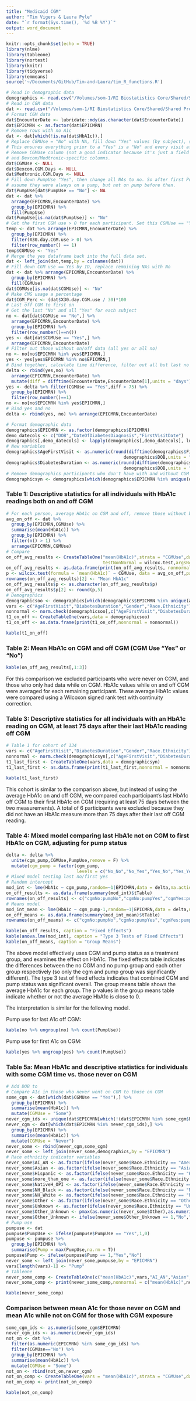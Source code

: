 ```yaml
---
title: "Medicaid CGM"
author: "Tim Vigers & Laura Pyle"
date: "`r format(Sys.time(), '%d %B %Y')`"
output: word_document
---
```


```r
knitr::opts_chunk$set(echo = TRUE)
library(nlme)
library(tableone)
library(nortest)
library(knitr)
library(tidyverse)
library(emmeans)
source('~/Documents/GitHub/Tim-and-Laura/tim_R_functions.R')
```

```r
# Read in demographic data
demographics <- read.csv("/Volumes/som-1/RI Biostatistics Core/Shared/Shared Projects/Laura/BDC/Projects/Sonalee Ravi/Medicaid CGM/Data_Cleaned/Demographics.csv")
# Read in CGM data
dat <- read.csv("/Volumes/som-1/RI Biostatistics Core/Shared/Shared Projects/Laura/BDC/Projects/Sonalee Ravi/Medicaid CGM/Data_Cleaned/30 day cgm metrics.csv",na.strings = c("","NULL"))
# Format CGM data
dat$EncounterDate <- lubridate::mdy(as.character(dat$EncounterDate))
dat$EPICMRN <- as.factor(dat$EPICMRN)
# Remove rows with no A1c
dat <- dat[which(!is.na(dat$HbA1c)),]
# Replace CGMUse = "No" with NA, fill down "Yes" values (by subject), set NAs back to "No"
# This ensures everything prior to a "Yes" is a "No" and every visit after the first "Yes" is also "Yes"
# Remove CGMUse column (not a good indicator because it's just a field in Epic)
# and Dexcom/Medtronic-specific columns.
dat$CGMUse <- NULL
dat$Dexcom.CGM.Days <- NULL
dat$Medtronic.CGM.Days <- NULL
# Fill down PumpUse "Yes", then change all NAs to no. So after first PumpUse "Yes"
# assume they were always on a pump, but not on pump before then.
dat$PumpUse[dat$PumpUse == "No"] <- NA
dat <- dat %>%
  arrange(EPICMRN,EncounterDate) %>%
  group_by(EPICMRN) %>%
  fill(PumpUse)
dat$PumpUse[is.na(dat$PumpUse)] <- "No"
# Get the first CGM use > 0 for each participant. Set this CGMUse == "Yes"
temp <- dat %>% arrange(EPICMRN,EncounterDate) %>% 
  group_by(EPICMRN) %>%
  filter(X30.day.CGM.use > 0) %>%
  filter(row_number() == 1)
temp$CGMUse <- "Yes"
# Merge the yes dataframe back into the full data set. 
dat <- left_join(dat,temp,by = colnames(dat))
# Fill down CGM use == Yes by ID, replace remaining NAs with No
dat <- dat %>% arrange(EPICMRN,EncounterDate) %>%
  group_by(EPICMRN) %>%
  fill(CGMUse)
dat$CGMUse[is.na(dat$CGMUse)] <- "No"
# Make CMG usage a percentage
dat$CGM_Perc <- (dat$X30.day.CGM.use / 30)*100
# Last off CGM to first on
# Get the last "No" and all "Yes" for each subject
no <- dat[dat$CGMUse == "No",] %>%
  arrange(EPICMRN,EncounterDate) %>%
  group_by(EPICMRN) %>%
  filter(row_number()==n())
yes <- dat[dat$CGMUse == "Yes",] %>%
  arrange(EPICMRN,EncounterDate)
# Filter out those without on/off data (all yes or all no)
no <- no[no$EPICMRN %in% yes$EPICMRN,]
yes <- yes[yes$EPICMRN %in% no$EPICMRN,]
# Bind together, calculate time difference, filter out all but last no and first yes > 75 days.
delta <- rbind(yes,no) %>%
  arrange(EPICMRN,EncounterDate) %>%
  mutate(diff = difftime(EncounterDate,EncounterDate[1],units = "days"))
yes <- delta %>% filter(CGMUse == "Yes",diff > 75) %>%
  group_by(EPICMRN) %>%
  filter(row_number()==1)
no <- no[no$EPICMRN %in% yes$EPICMRN,]
# Bind yes and no
delta <- rbind(yes, no) %>% arrange(EPICMRN,EncounterDate)

# Format demographic data
demographics$EPICMRN <- as.factor(demographics$EPICMRN)
demo_datecols <- c("DOB","DateOfDiabetesDiagnosis","FirstVisitDate") 
demographics[,demo_datecols] <- lapply(demographics[,demo_datecols], lubridate::mdy)
# New variables
demographics$AgeFirstVisit <- as.numeric(round(difftime(demographics$FirstVisitDate,
                                             demographics$DOB,units = "days")/365.25,2))
demographics$DiabetesDuration <- as.numeric(round(difftime(demographics$DateOfDiabetesDiagnosis,
                                             demographics$DOB,units = "days")/365.25,2))
# Remove demographics participants who don't have with and without CGM data
demographicsyn <- demographics[which(demographics$EPICMRN %in% unique(delta$EPICMRN)),]
```

### Table 1: Descriptive statistics for all individuals with HbA1c readings both on and off CGM

```r
# For each person, average HbA1c on CGM and off, remove those without both
avg_on_off <- dat %>%
  group_by(EPICMRN,CGMUse) %>%
  summarise(mean(HbA1c)) %>%
  group_by(EPICMRN) %>% 
  filter(n() > 1) %>% 
  arrange(EPICMRN,CGMUse)
# Compare
on_off_avg_results <- CreateTableOne("mean(HbA1c)",strata = "CGMUse",data = avg_on_off,
                                     testNonNormal = wilcox.test,argsNonNormal = list(paired = T))
on_off_avg_results <- as.data.frame(print(on_off_avg_results, nonnormal = "mean(HbA1c)"))
p <- wilcox.test(formula = `mean(HbA1c)` ~ CGMUse, data = avg_on_off,paired = T)$p.value
rownames(on_off_avg_results)[2] <- "Mean HbA1c"
on_off_avg_results$p <- as.character(on_off_avg_results$p)
on_off_avg_results$p[2] <- round(p,5)
# Demographics
demographicsoo <- demographics[which(demographics$EPICMRN %in% unique(avg_on_off$EPICMRN)),]
vars <- c("AgeFirstVisit","DiabetesDuration","Gender","Race.Ethnicity")
nonnormal <- norm.check(demographicsoo[,c("AgeFirstVisit","DiabetesDuration")])
t1_on_off <- CreateTableOne(vars,data = demographicsoo)
t1_on_off <- as.data.frame(print(t1_on_off,nonnormal = nonnormal))
```

```r
kable(t1_on_off)
```

### Table 2: Mean HbA1c on CGM and off CGM (CGM Use "Yes" or "No")

```r
kable(on_off_avg_results[,1:3])
```

For this comparison we excluded participants who were never on CGM, and those who only had data while on CGM. HbA1c values while on and off CGM were averaged for each remaining participant. These average HbA1c values were compared using a Wilcoxon signed rank test with continuity correction. 

### Table 3: Descriptive statistics for all individuals with an HbA1c reading on CGM, at least 75 days after their last HbA1c reading off CGM 

```r
# Table 1 for cohort of 134
vars <- c("AgeFirstVisit","DiabetesDuration","Gender","Race.Ethnicity")
nonnormal <- norm.check(demographicsyn[,c("AgeFirstVisit","DiabetesDuration")])
t1_last_first <- CreateTableOne(vars,data = demographicsyn)
t1_last_first <- as.data.frame(print(t1_last_first,nonnormal = nonnormal))
```

```r
kable(t1_last_first)
```

This cohort is similar to the comparison above, but instead of using the average HbA1c on and off CGM, we compared each participant's last HbA1c off CGM to their first HbA1c on CGM (requiring at least 75 days between the two measurements). A total of 6 participants were excluded because they did not have an HbA1c measure more than 75 days after their last off CGM reading.  

### Table 4: Mixed model comparing last HbA1c not on CGM to first HbA1c on CGM, adjusting for pump status

```r
delta <- delta %>% 
  unite(cgm_pump,CGMUse,PumpUse,remove = F) %>%
  mutate(cgm_pump = factor(cgm_pump,
                           levels = c("No_No","No_Yes","Yes_No","Yes_Yes")))
# Mixed model testing last no/first yes
# Random intercept
mod_int <- lme(HbA1c ~ cgm_pump,random=~1|EPICMRN,data = delta,na.action = na.omit)
on_off_results <- as.data.frame(summary(mod_int)$tTable)
rownames(on_off_results) <- c("cgmNo:pumpNo","cgmNo:pumpYes","cgmYes:pumpNo","cgmYes:pumpYes")
# Means model
mod_int_mean <- lme(HbA1c ~ cgm_pump-1,random=~1|EPICMRN,data = delta,na.action = na.omit)
on_off_means <- as.data.frame(summary(mod_int_mean)$tTable)
rownames(on_off_means) <- c("cgmNo:pumpNo","cgmNo:pumpYes","cgmYes:pumpNo","cgmYes:pumpYes")
```

```r
kable(on_off_results, caption = "Fixed Effects")
kable(anova.lme(mod_int), caption = "Type 3 Tests of Fixed Effects")
kable(on_off_means, caption = "Group Means")
```

The above model effectively uses CGM and pump status as a treatment group, and examines the effect on HbA1c. The fixed effects table indicates the differences between the no CGM and no pump group and each other group respectively (so only the cgm and pump group was significantly different). The type 3 test of fixed effects indicates that combined CGM and pump status was significant overall. The group means table shows the average HbA1c for each group. The p values in the group means table indicate whether or not the average HbA1c is close to 0. 

The interpretation is similar for the following model.

Pump use for last A1c off CGM:

```r
kable(no %>% ungroup(no) %>% count(PumpUse))
```

Pump use for first A1c on CGM:

```r
kable(yes %>% ungroup(yes) %>% count(PumpUse))
```

### Table 5a: Mean HbA1c and descriptive statistics for individuals with some CGM time vs. those never on CGM

```r
# Add DOB to 
# Compare A1c in those who never went on CGM to those on CGM
some_cgm <- dat[which(dat$CGMUse == "Yes"),] %>%
  group_by(EPICMRN) %>%
  summarise(mean(HbA1c)) %>%
  mutate(CGMUse = "Some")
never_cgm_ids <- unique(dat$EPICMRN[which(!(dat$EPICMRN %in% some_cgm$EPICMRN))])
never_cgm <- dat[which(dat$EPICMRN %in% never_cgm_ids),] %>%
  group_by(EPICMRN) %>%
  summarise(mean(HbA1c)) %>%
  mutate(CGMUse = "Never")
never_some <- rbind(never_cgm,some_cgm)
never_some <- left_join(never_some,demographics,by = "EPICMRN")
# Race ethnicity indicator variables
never_some$AI_AN <- as.factor(ifelse(never_some$Race.Ethnicity == "American Indian/Alaska Native","Yes","No"))
never_some$Asian <- as.factor(ifelse(never_some$Race.Ethnicity == "Asian","Yes","No"))
never_some$Hispanic <- as.factor(ifelse(never_some$Race.Ethnicity == "Hispanic","Yes","No"))
never_some$more_than_one <- as.factor(ifelse(never_some$Race.Ethnicity == "More than one Race","Yes","No"))
never_some$NativeH_OPI <- as.factor(ifelse(never_some$Race.Ethnicity == "Native Hawaiian/Other Pacific Islander","Yes","No"))
never_some$NH_Black <- as.factor(ifelse(never_some$Race.Ethnicity == "Non-Hispanic Black","Yes","No"))
never_some$NH_White <- as.factor(ifelse(never_some$Race.Ethnicity == "Non-Hispanic White","Yes","No"))
never_some$Other <- as.factor(ifelse(never_some$Race.Ethnicity == "Other","Yes","No"))
never_some$Unknown <- as.factor(ifelse(never_some$Race.Ethnicity == "Unknown","Yes","No"))
never_some$Other_Unknown <- pmax(as.numeric(never_some$Other),as.numeric(never_some$Unknown))
never_some$Other_Unknown <- ifelse(never_some$Other_Unknown == 1,"No","Yes")
# Pump use
pumpuse <- dat 
pumpuse$PumpUse <- ifelse(pumpuse$PumpUse == "Yes",1,0)
pumpuse <- pumpuse %>%
  group_by(EPICMRN) %>%
  summarise(Pump = max(PumpUse,na.rm = T))
pumpuse$Pump <- ifelse(pumpuse$Pump == 1,"Yes","No")
never_some <- left_join(never_some,pumpuse,by = "EPICMRN")
vars[length(vars)-1] <- "Pump"
# Tableone
never_some_comp <- CreateTableOne(c("mean(HbA1c)",vars,"AI_AN","Asian","Hispanic","more_than_one","NativeH_OPI","NH_Black","NH_White","Other_Unknown"),strata = "CGMUse",never_some)
never_some_comp <- print(never_some_comp,nonnormal = c("mean(HbA1c)",nonnormal),exact = c("AI_AN","Asian","more_than_one","NativeH_OPI"))
```

```r
kable(never_some_comp)
```

### Comparison between mean A1c for those never on CGM and mean A1c while not on CGM for those with CGM exposure

```r
some_cgm_ids <- as.numeric(some_cgm$EPICMRN)
never_cgm_ids <- as.numeric(never_cgm_ids)
not_on <- dat %>%
  filter(as.numeric(EPICMRN) %in% some_cgm_ids) %>%
  filter(CGMUse=="No") %>%
  group_by(EPICMRN) %>%
  summarise(mean(HbA1c)) %>%
  mutate(CGMUse = "Some")
not_on <- rbind(not_on,never_cgm)
not_on_comp <- CreateTableOne(vars = "mean(HbA1c)",strata = "CGMUse",data = not_on)
not_on_comp <- print(not_on_comp)
```

```r
kable(not_on_comp)
```

<!-- ### Table 5b: Mixed model of HbA1c by technology status, adjusted for age and T1D Duration -->

<!-- ```{r echo=FALSE,include=FALSE} -->
<!-- # Compare A1c in those who never went on CGM to those on CGM -->
<!-- some_cgm_ids <- unique(dat$EPICMRN[which(dat$CGMUse == "Yes")]) -->
<!-- dat$CGMUseSomeNever <- ifelse(dat$EPICMRN %in% some_cgm_ids,"Some","Never") -->
<!-- # Group into never CGM yes pump, etc. -->
<!-- dat <- dat %>%  -->
<!--   unite(cgm_ever_pump,CGMUseSomeNever,PumpUse,remove = F) -->
<!-- # Add T1D duration -->
<!-- dat <- left_join(dat,demographics[,c("EPICMRN","DateOfDiabetesDiagnosis")],by = "EPICMRN") -->
<!-- dat$T1D_Duration <- round(difftime(dat$EncounterDate,dat$DateOfDiabetesDiagnosis,units = "days")/365.25,3) -->
<!-- dat$cgm_ever_pump[dat$cgm_ever_pump == "Never_No"] <- "CGM-|Pump-" -->
<!-- dat$cgm_ever_pump[dat$cgm_ever_pump == "Never_Yes"] <- "CGM-|Pump+" -->
<!-- dat$cgm_ever_pump[dat$cgm_ever_pump == "Some_No"] <- "CGM+|Pump-" -->
<!-- dat$cgm_ever_pump[dat$cgm_ever_pump == "Some_Yes"] <- "CGM+|Pump+" -->
<!-- # Mixed model with random intercept -->
<!-- mod_cgm_ever <- lme(HbA1c ~ cgm_ever_pump + Age_AtEncounterDate + T1D_Duration, -->
<!--                     random=~1|EPICMRN,data = dat,na.action = na.omit) -->
<!-- means <- emmeans(mod_cgm_ever,"cgm_ever_pump") -->
<!-- ``` -->

<!-- ```{r echo=FALSE} -->
<!-- kable(anova(mod_cgm_ever),caption = "Type 3 Tests of Overall Effect") -->
<!-- kable(means) -->
<!-- kable(pairs(means)) -->
<!-- ``` -->

<!-- CGM uptake = $\frac{177}{892}=19.84\text{ %}$ -->

<!-- ### Figure 1: HbA1c by % CGM Use -->

<!-- ```{r echo=FALSE,include=FALSE} -->
<!-- # Add demographic info to main data -->
<!-- dat <- left_join(dat,demographics,by = "EPICMRN") -->
<!-- dat$DiabetesDuration <- difftime(dat$EncounterDate,dat$DateOfDiabetesDiagnosis,units = "weeks") -->
<!-- # Model A1c continuously vs. CGM percentage, adjusting for pump, age, diabetes duration -->
<!-- mod_adj_int <- lme(HbA1c ~ CGM_Perc + Age_AtEncounterDate + DiabetesDuration + PumpUse + Race.Ethnicity-1, -->
<!--                random=~1|EPICMRN,data = dat, na.action = na.omit) -->
<!-- # Model selection -->
<!-- summary(mod_adj_int) -->
<!-- ``` -->

<!-- ```{r echo=FALSE,warning=FALSE,dpi=600} -->
<!-- # Plot -->
<!-- mm_plot <- ggplot(data = dat, aes(x = CGM_Perc, y = HbA1c,group = EPICMRN)) + -->
<!--   geom_smooth(aes(x = CGM_Perc, y = HbA1c),colour="black",method='lm',inherit.aes = F,size=0.5) + -->
<!--   xlab("% CGM Use") + -->
<!--   ylab("HbA1c (%)") + -->
<!--   theme_bw() -->
<!-- mm_plot -->
<!-- ``` -->

<!-- ### Table 6: Mixed model HbA1c by % CGM Use, adjusted for age, race, diabetes duration, and pump use -->

<!-- ```{r echo=FALSE} -->
<!-- kable(summary(mod_adj_int)$tTable,caption = "Fixed Effects") -->
<!-- ``` -->

<!-- The interpretation of this mixed effects model is similar to a simple linear model. For example, on average each 1 point increase in % CGM use resulted in a decrease in HbA1c of 0.005 after adjusting for age, race, diabetes duration, and pump use. -->

<!-- Median [IQR] CGM use in days across all subjects and all visits (excluding missing values): -->
<!-- ```{r echo=FALSE} -->
<!-- print(paste0(median(dat$X30.day.CGM.use,na.rm = T)," [", -->
<!--              quantile(dat$X30.day.CGM.use,na.rm = T)[2],",", -->
<!--              quantile(dat$X30.day.CGM.use,na.rm = T)[4],"]")) -->
<!-- ``` -->

<!-- Percent of CGM users with at least 85% wear: -->

<!-- ```{r echo=FALSE} -->
<!-- wear <- dat %>% -->
<!--   filter(CGMUseSomeNever == "Some") %>% -->
<!--   group_by(EPICMRN) %>% -->
<!--   summarise(max_wear = max(X30.day.CGM.use,na.rm = T), -->
<!--             min_wear = min(X30.day.CGM.use,na.rm = T)) -->
<!-- round(length(which(wear$max_wear >= 25)) / nrow(wear) * 100,3) -->
<!-- ``` -->

<!-- Percent of CGM users with 0% wear: -->

<!-- ```{r echo=FALSE} -->
<!-- round(length(which(wear$min_wear == 0)) / nrow(wear) * 100,3) -->
<!-- ``` -->

<!-- ### Figure 2: % CGM Use Over Time -->

<!-- ```{r echo=FALSE} -->
<!-- # Average CGM use change over time -->
<!-- dat <- dat %>% -->
<!--   arrange(EPICMRN,EncounterDate) %>% -->
<!--   group_by(EPICMRN) %>% -->
<!--   mutate(Days = as.numeric(difftime(EncounterDate,EncounterDate[1],units = "days"))) -->
<!-- # Plot -->
<!-- use_plot <- ggplot(data = dat, aes(x = Days, y = CGM_Perc,group = as.factor(EPICMRN))) + -->
<!--   geom_line(size = 0.2,aes(color = EPICMRN)) + -->
<!--   ylab("% CGM Use") + -->
<!--   xlab("Days from First Visit") + -->
<!--   theme(legend.position = "none") -->
<!-- ``` -->

<!-- ```{r echo=FALSE,warning=FALSE,dpi=600} -->
<!-- use_plot -->
<!-- ``` -->

<!-- ```{r echo=FALSE,dpi=600} -->
<!-- hist(dat$CGM_Perc,xlab = "CGM_Perc") -->
<!-- hist(dat$Days,xlab = "Days") -->
<!-- ``` -->

<!-- ### Table 7: Mixed model % CGM Use by Days from First Visit -->

<!-- ```{r echo=FALSE} -->
<!-- # Model -->
<!-- use_mod <- lme(CGM_Perc ~ Days,random = ~1|EPICMRN,data = dat,na.action = na.omit) -->
<!-- ``` -->

<!-- ```{r echo=FALSE} -->
<!-- # kable(summary(use_mod)$tTable,caption = "Fixed Effects") -->
<!-- # plot(use_mod) -->
<!-- ``` -->

<!-- ### Table 8: Descriptive statistics for all individuals with TIR data -->

<!-- ```{r echo=FALSE,include=FALSE} -->
<!-- # Average TIR -->
<!-- tir <- dat %>% -->
<!--   filter(CGM_Perc > 0) -->
<!-- tir_dem <- tir %>% -->
<!--   group_by(EPICMRN) %>% -->
<!--   summarise(Mean_CGM_Low = mean(CGMLowPercent,na.rm = T), -->
<!--             Mean_CGM_OK = mean(CGMOKPercent,na.rm = T), -->
<!--             Mean_CGM_High = mean(CGMHighPercent,na.rm = T), -->
<!--             Mean_HbA1c = mean(HbA1c,na.rm = T)) -->
<!-- tir_dem[tir_dem == "NaN"] <- NA -->
<!-- tir_dem <- left_join(tir_dem,demographics,by = "EPICMRN") -->
<!-- vars <- c("AgeFirstVisit","DiabetesDuration","Mean_HbA1c","Mean_CGM_Low","Mean_CGM_OK","Mean_CGM_High","Gender","Race.Ethnicity") -->
<!-- nonnormal <- norm.check(tir_dem,c("AgeFirstVisit","DiabetesDuration","Mean_HbA1c","Mean_CGM_Low","Mean_CGM_OK","Mean_CGM_High")) -->
<!-- tir_t1 <- CreateTableOne(vars,data = tir_dem) -->
<!-- tir_t1 <- print(tir_t1,nonnormal = c(nonnormal,"Mean_CGM_High")) -->
<!-- ``` -->

<!-- ```{r echo=FALSE} -->
<!-- kable(tir_t1) -->
<!-- ``` -->

<!-- ### Figure 3: HbA1c by % Time in Range -->

<!-- ```{r echo=FALSE,warning=FALSE,dpi=600} -->
<!-- tir_plot <- ggplot(data = tir, aes(x = CGMOKPercent, y = HbA1c,group = EPICMRN)) + -->
<!--   geom_smooth(aes(x = CGMOKPercent, y = HbA1c),colour="black",method='lm',inherit.aes = F,size=0.5) + -->
<!--   xlab("% Time in Range") + -->
<!--   ylab("HbA1c (%)") + -->
<!--   theme_bw() -->
<!-- tir_plot -->
<!-- ``` -->

<!-- ### Table 9: Mixed model HbA1c by % Time in Range -->

<!-- ```{r echo=FALSE} -->
<!-- # Model -->
<!-- tir_mod <- lme(HbA1c ~ CGMOKPercent,random = ~1|EPICMRN,data = tir,na.action = na.omit) -->
<!-- ``` -->

<!-- ```{r echo=FALSE} -->
<!-- kable(summary(tir_mod)$tTable,caption = "Fixed Effects") -->
<!-- ``` -->

<!-- Here the intercept refers to the average HbA1c for participants with 0 % TIR. For each 1 percentage point increase in TIR, HbA1c decreases by 0.04 on average. -->
